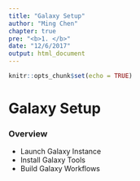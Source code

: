 ```yaml
---
title: "Galaxy Setup"
author: "Ming Chen"
chapter: true
pre: "<b>1. </b>"
date: "12/6/2017"
output: html_document
---
```


```r
knitr::opts_chunk$set(echo = TRUE)
```

# Galaxy Setup

### Overview

* Launch Galaxy Instance
* Install Galaxy Tools
* Build Galaxy Workflows

